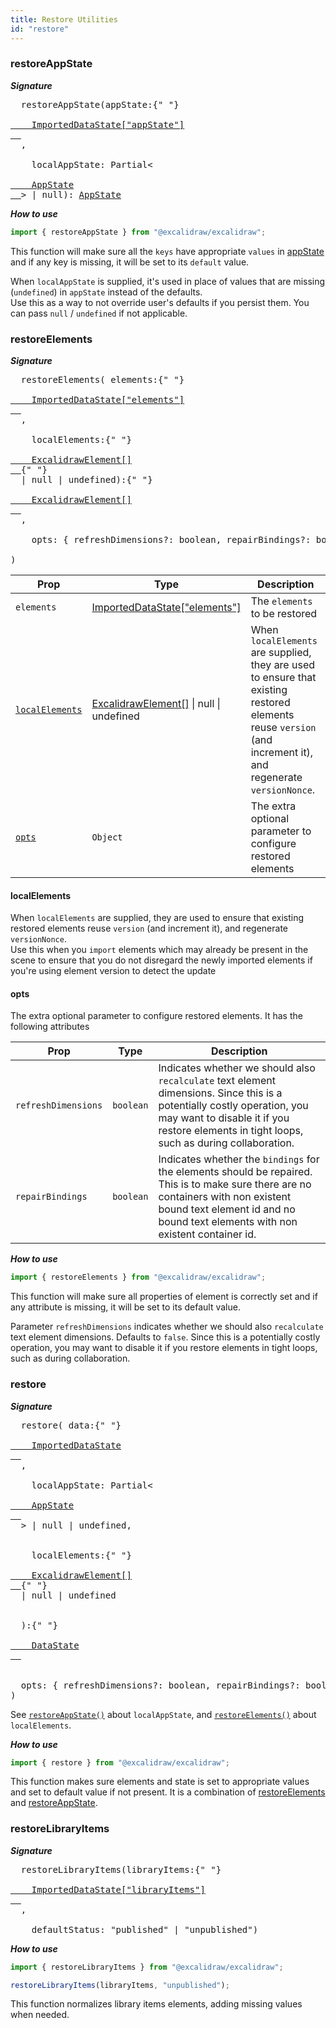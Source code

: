 ```yaml
---
title: Restore Utilities
id: "restore"
---
```


### restoreAppState

**_Signature_**

<pre>
  restoreAppState(appState:{" "}
  <a href="https://github.com/excalidraw/excalidraw/blob/master/packages/excalidraw/data/types.ts#L34">
    ImportedDataState["appState"]
  </a>
  ,<br />
  &nbsp; localAppState: Partial&lt;
  <a href="https://github.com/excalidraw/excalidraw/blob/master/packages/excalidraw/types.ts#L95">
    AppState
  </a>> | null): <a href="https://github.com/excalidraw/excalidraw/blob/master/packages/excalidraw/types.ts#L95">AppState</a>
</pre>

**_How to use_**

```js
import { restoreAppState } from "@excalidraw/excalidraw";
```

This function will make sure all the `keys` have appropriate `values` in [appState](https://github.com/excalidraw/excalidraw/blob/master/packages/excalidraw/types.ts#L95) and if any key is missing, it will be set to its `default` value.

When `localAppState` is supplied, it's used in place of values that are missing (`undefined`) in `appState` instead of the defaults.  
Use this as a way to not override user's defaults if you persist them. You can pass `null` / `undefined` if not applicable.

### restoreElements

**_Signature_**

<pre>
  restoreElements( elements:{" "}
  <a href="https://github.com/excalidraw/excalidraw/blob/master/packages/excalidraw/element/types.ts#L114">
    ImportedDataState["elements"]
  </a>
  ,<br />
  &nbsp; localElements:{" "}
  <a href="https://github.com/excalidraw/excalidraw/blob/master/packages/excalidraw/element/types.ts#L114">
    ExcalidrawElement[]
  </a>{" "}
  | null | undefined):{" "}
  <a href="https://github.com/excalidraw/excalidraw/blob/master/packages/excalidraw/element/types.ts#L114">
    ExcalidrawElement[]
  </a>
  ,<br />
  &nbsp; opts: &#123; refreshDimensions?: boolean, repairBindings?: boolean }
  <br />)
</pre>

| Prop | Type | Description |
| --- | --- | --- |
| `elements` | <a href="https://github.com/excalidraw/excalidraw/blob/master/packages/excalidraw/element/types.ts#L114">ImportedDataState["elements"]</a> | The `elements` to be restored |
| [`localElements`](#localelements) | <a href="https://github.com/excalidraw/excalidraw/blob/master/packages/excalidraw/element/types.ts#L114">ExcalidrawElement[]</a> &#124; null &#124; undefined | When `localElements` are supplied, they are used to ensure that existing restored elements reuse `version` (and increment it), and regenerate `versionNonce`. |
| [`opts`](#opts) | `Object` | The extra optional parameter to configure restored elements |

#### localElements

When `localElements` are supplied, they are used to ensure that existing restored elements reuse `version` (and increment it), and regenerate `versionNonce`.  
Use this when you `import` elements which may already be present in the scene to ensure that you do not disregard the newly imported elements if you're using element version to detect the update

#### opts

The extra optional parameter to configure restored elements. It has the following attributes

| Prop | Type | Description |
| --- | --- | --- |
| `refreshDimensions` | `boolean` | Indicates whether we should also `recalculate` text element dimensions. Since this is a potentially costly operation, you may want to disable it if you restore elements in tight loops, such as during collaboration. |
| `repairBindings` | `boolean` | Indicates whether the `bindings` for the elements should be repaired. This is to make sure there are no containers with non existent bound text element id and no bound text elements with non existent container id. |

**_How to use_**

```js
import { restoreElements } from "@excalidraw/excalidraw";
```

This function will make sure all properties of element is correctly set and if any attribute is missing, it will be set to its default value.

Parameter `refreshDimensions` indicates whether we should also `recalculate` text element dimensions. Defaults to `false`. Since this is a potentially costly operation, you may want to disable it if you restore elements in tight loops, such as during collaboration.

### restore

**_Signature_**

<pre>
  restore( data:{" "}
  <a href="https://github.com/excalidraw/excalidraw/blob/master/packages/excalidraw/data/types.ts#L34">
    ImportedDataState
  </a>
  ,<br />
  &nbsp; localAppState: Partial&lt;
  <a href="https://github.com/excalidraw/excalidraw/blob/master/packages/excalidraw/types.ts#L95">
    AppState
  </a>
  > | null | undefined,
  <br />
  &nbsp; localElements:{" "}
  <a href="https://github.com/excalidraw/excalidraw/blob/master/packages/excalidraw/element/types.ts#L114">
    ExcalidrawElement[]
  </a>{" "}
  | null | undefined
  <br />
  ):{" "}
  <a href="https://github.com/excalidraw/excalidraw/blob/master/packages/excalidraw/data/types.ts#L4">
    DataState
  </a>
  <br />
  opts: &#123; refreshDimensions?: boolean, repairBindings?: boolean }<br />)
</pre>

See [`restoreAppState()`](https://github.com/excalidraw/excalidraw/blob/master/packages/excalidraw/packages/excalidraw/README.md#restoreAppState) about `localAppState`, and [`restoreElements()`](https://github.com/excalidraw/excalidraw/blob/master/packages/excalidraw/packages/excalidraw/README.md#restoreElements) about `localElements`.

**_How to use_**

```js
import { restore } from "@excalidraw/excalidraw";
```

This function makes sure elements and state is set to appropriate values and set to default value if not present. It is a combination of [restoreElements](#restoreelements) and [restoreAppState](#restoreappstate).

### restoreLibraryItems

**_Signature_**

<pre>
  restoreLibraryItems(libraryItems:{" "}
  <a href="https://github.com/excalidraw/excalidraw/blob/master/packages/excalidraw/data/types.ts#L34">
    ImportedDataState["libraryItems"]
  </a>
  ,<br />
  &nbsp; defaultStatus: "published" | "unpublished")
</pre>

**_How to use_**

```js
import { restoreLibraryItems } from "@excalidraw/excalidraw";

restoreLibraryItems(libraryItems, "unpublished");
```

This function normalizes library items elements, adding missing values when needed.
